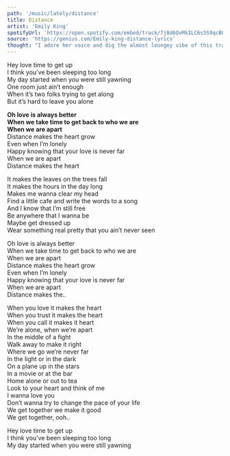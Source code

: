 ```yaml
---
path: '/music/lately/distance'
title: Distance
artist: 'Emily King'
spotifyUrl: 'https://open.spotify.com/embed/track/7j8d6QvMkILC6s5S9qcBOb'
source: 'https://genius.com/Emily-king-distance-lyrics'
thought: "I adore her voice and dig the almost loungey vibe of this track. Plus, I've experienced the benefits of distance."
---
```


Hey love time to get up  
I think you’ve been sleeping too long  
My day started when you were still yawning  
One room just ain’t enough  
When it’s two folks trying to get along  
But it’s hard to leave you alone

**Oh love is always better  
When we take time to get back to who we are  
When we are apart**  
Distance makes the heart grow  
Even when I’m lonely  
Happy knowing that your love is never far  
When we are apart  
Distance makes the heart

It makes the leaves on the trees fall  
It makes the hours in the day long  
Makes me wanna clear my head  
Find a little cafe and write the words to a song  
And I know that I’m still free  
Be anywhere that I wanna be  
Maybe get dressed up  
Wear something real pretty that you ain’t never seen

Oh love is always better  
When we take time to get back to who we are  
When we are apart  
Distance makes the heart grow  
Even when I’m lonely  
Happy knowing that your love is never far  
When we are apart  
Distance makes the..

When you love it makes the heart  
When you trust it makes the heart  
When you call it makes it heart  
We’re alone, when we’re apart  
In the middle of a fight  
Walk away to make it right  
Where we go we’re never far  
In the light or in the dark  
On a plane up in the stars  
In a movie or at the bar  
Home alone or out to tea  
Look to your heart and think of me  
I wanna love you  
Don’t wanna try to change the pace of your life  
We get together we make it good  
We get together, ooh..

Hey love time to get up  
I think you’ve been sleeping too long  
My day started when you were still yawning
